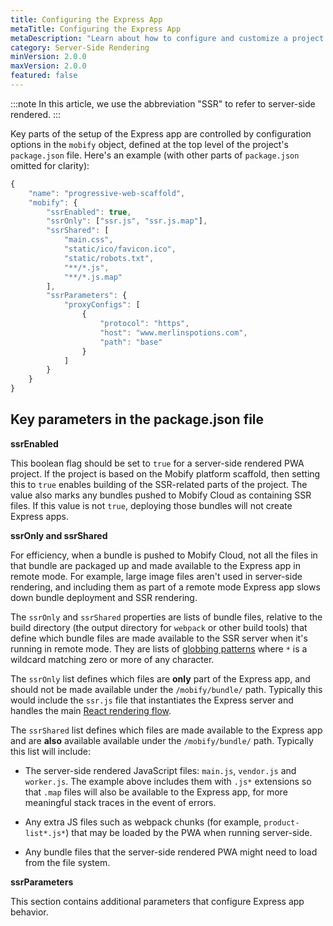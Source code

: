 ```yaml
---
title: Configuring the Express App
metaTitle: Configuring the Express App
metaDescription: "Learn about how to configure and customize a project's Express app"
category: Server-Side Rendering
minVersion: 2.0.0
maxVersion: 2.0.0
featured: false
---
```


:::note
In this article, we use the abbreviation "SSR" to refer to server-side rendered.
:::

Key parts of the setup of the Express app are controlled by configuration options in the `mobify` object, defined at the top level of the project's `package.json` file. Here's an example (with other parts of `package.json` omitted for clarity):

```javascript
{
    "name": "progressive-web-scaffold",
    "mobify": {
        "ssrEnabled": true,
        "ssrOnly": ["ssr.js", "ssr.js.map"],
        "ssrShared": [
            "main.css",
            "static/ico/favicon.ico",
            "static/robots.txt",
            "**/*.js",
            "**/*.js.map"
        ],
        "ssrParameters": {
            "proxyConfigs": [
                {
                    "protocol": "https",
                    "host": "www.merlinspotions.com",
                    "path": "base"
                }
            ]
        }
    }
}
```

## Key parameters in the package.json file

**ssrEnabled**

This boolean flag should be set to `true` for a server-side rendered PWA project. If the project is based on the Mobify platform scaffold, then setting this to `true` enables building of the SSR-related parts of the project. The value also marks any bundles pushed to Mobify Cloud as containing SSR files. If this value is not `true`, deploying those bundles will not create Express apps.

**ssrOnly and ssrShared**

For efficiency, when a bundle is pushed to Mobify Cloud, not all the files
in that bundle are packaged up and made available to the Express app in
remote mode. For example, large image files aren't used in server-side
rendering, and including them as part of a remote mode Express app slows down bundle deployment and SSR rendering.

The `ssrOnly` and `ssrShared` properties are lists of bundle files,
relative to the build directory (the output directory for `webpack` or other
build tools) that define which bundle files are made available to the SSR
server when it's running in remote mode. They are lists of [globbing
patterns](https://www.npmjs.com/package/minimatch) where `*` is a wildcard
matching zero or more of any character.

The `ssrOnly` list defines which files are **only** part of the Express app,
and should not be made available under the `/mobify/bundle/` path. Typically this would include the `ssr.js` file that instantiates the Express server and handles the main [React rendering flow](/get-started/architecture/universal-react-rendering).

The `ssrShared` list defines which files are made available to the Express app and are **also** available available under the `/mobify/bundle/` path. Typically this list will include:

-   The server-side rendered JavaScript files: `main.js`, `vendor.js` and `worker.js`. The example above includes them with `.js*` extensions so that `.map` files will also be available to the Express app, for more meaningful stack traces in the event of errors.

-   Any extra JS files such as webpack chunks (for example, `product-list*.js*`) that may be loaded by the PWA when running server-side.

-   Any bundle files that the server-side rendered PWA might need to load from the file system.

**ssrParameters**

This section contains additional parameters that configure Express app behavior.
